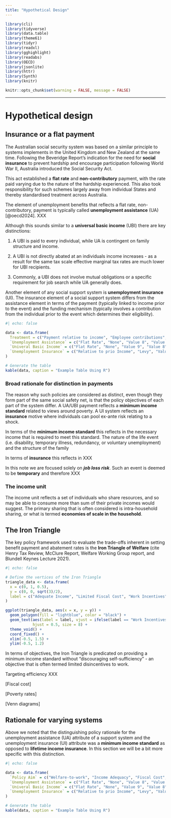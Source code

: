 ```yaml
---
title: "Hypothetical Design"
---
```


```r

library(cli)
library(tidyverse)
library(data.table)
library(theme61)
library(tidyr)
library(readxl)
library(gghighlight)
library(readabs)
library(OECD)
library(jsonlite)
library(httr)
library(Synth)
library(knitr)
```

```r
knitr::opts_chunk$set(warning = FALSE, message = FALSE) 
```

------------------------------------------------------------------------

# Hypothetical design

## Insurance or a flat payment

The Australian social security system was based on a similar principle to systems implements in the United Kingdom and New Zealand at the same time. Following the Beveridge Report's indication for the need for **social insurance** to prevent hardship and encourage participation following World War II, Australia introduced the Social Security Act.

This act established a **flat rate** and **non-contributory** payment, with the rate paid varying due to the nature of the hardship experienced. This also took responsibility for such schemes largely away from individual States and thereby standardised treatment across Australia.

The element of unemployment benefits that reflects a flat rate, non-contributory, payment is typically called **unemployment assistance** (UA) [@oecd2024]. XXX

Although this sounds similar to a **universal basic income** (UBI) there are key distinctions:

1.  A UBI is paid to every individual, while UA is contingent on family structure and income.

2.  A UBI is not directly abated at an individuals income increases - as a result for the same tax scale effective marginal tax rates are much lower for UBI recipients.

3.  Commonly, a UBI does not involve mutual obligations or a specific requirement for job search while UA generally does.

Another element of any social support system is **unemployment insurance** (UI). The insurance element of a social support system differs from the assistance element in terms of the payment (typically linked to income prior to the event) and the funding mechanism (typically involves a contribution from the individual prior to the event which determines their eligibility).

```r
#| echo: false

data <- data.frame(
  Treatment = c("Payment relative to income", "Employee contributions", "Individual Means testing","Family based Means testing","Job Search obligations","Time limitations"),
  `Unemployment Assistance` = c("Flat Rate", "None", "Value 8", "Value 8", "Value 8","Limited"),
  `Univeral Basic Income` = c("Flat Rate", "None", "Value 9", "Value 8", "Value 8","None"),
  `Unemployment Insurance` = c("Relative to prio Income", "Levy", "Value 9", "Value 8", "Value 8","Between X and X")
)

# Generate the table
kable(data, caption = "Example Table Using R")
```

### Broad rationale for distinction in payments

The reason why such policies are considered as distinct, even though they form part of the same social safety net, is that the policy objectives of each part of the system differ. A UA/UBI payment reflects a **minimum income standard** related to views around poverty. A UI system reflects an **insurance** motive where individuals can pool ex-ante risk relating to a shock.

In terms of the **minimum income standard** this reflects in the necessary income that is required to meet this standard. The nature of the life event (i.e. disability, temporary illness, redundancy, or voluntary unemployment) and the structure of the family

In terms of **insurance** this reflects in XXX

In this note we are focused solely on ***job loss risk***. Such an event is deemed to be **temporary** and therefore XXX

### The income unit

The income unit reflects a set of individuals who share resources, and so may be able to consume more than sum of their private incomes would suggest. The primary sharing that is often considered is intra-household sharing, or what is termed **economies of scale in the household**.

## The Iron Triangle

The key policy framework used to evaluate the trade-offs inherent in setting benefit payment and abatement rates is the **Iron Triangle of Welfare** (cite Henry Tax Review, McClure Report, Welfare Working Group report, and Blundell Keynes Lecture 2021).

```r
#| echo: false

# Define the vertices of the Iron Triangle
triangle_data <- data.frame(
  x = c(0, 1, 0.5),
  y = c(0, 0, sqrt(3)/2),
  label = c("Adequate Income", "Limited Fiscal Cost", "Work Incentives")
)

ggplot(triangle_data, aes(x = x, y = y)) +
  geom_polygon(fill = "lightblue", color = "black") +
  geom_text(aes(label = label, vjust = ifelse(label == "Work Incentives", -1, 2.5)), 
            hjust = 0.5, size = 8) +
  theme_void() +
  coord_fixed() +
  xlim(-0.5, 1.5) + 
  ylim(-0.5, 1.2)    

```

In terms of objectives, the Iron Triangle is predicated on providing a minimum income standard without "discouraging self-sufficiency" - an objective that is often termed limited disincentives to work.

Targeting efficiency XXX

\[Fiscal cost\]

\[Poverty rates\]

\[Venn diagrams\]

## Rationale for varying systems

Above we noted that the distinguishing policy rationale for the unemployment assistance (UA) attribute of a support system and the unemployment insurance (UI) attribute was a **minimum income standard** as opposed to **lifetime income insurance**. In this section we will be a bit more specific with this distinction.

```r

#| echo: false

data <- data.frame(
  `Policy Aim` = c("Welfare-to-work", "Income Adequacy", "Fiscal Cost","XXX","XXX","XXX"),
  `Unemployment Assistance` = c("Flat Rate", "None", "Value 8", "Value 8", "Value 8","Limited"),
  `Univeral Basic Income` = c("Flat Rate", "None", "Value 9", "Value 8", "Value 8","None"),
  `Unemployment Insurance` = c("Relative to prio Income", "Levy", "Value 9", "Value 8", "Value 8","Between X and X")
)

# Generate the table
kable(data, caption = "Example Table Using R")
```
